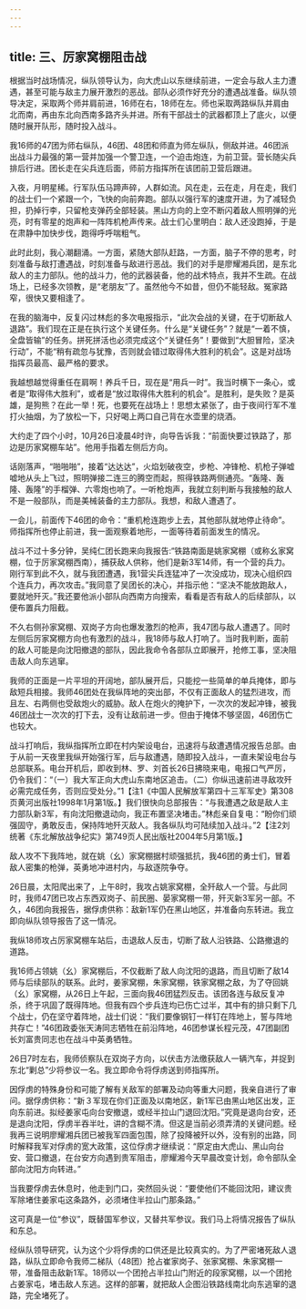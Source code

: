 ```yaml
---
---
---
```

title: 三、厉家窝棚阻击战
---




根据当时战场情况，纵队领导认为，向大虎山以东继续前进，一定会与敌人主力遭遇，甚至可能与敌主力展开激烈的恶战。部队必须作好充分的遭遇战准备。纵队领导决定，采取两个师并肩前进，16师在右，18师在左。师也采取两路纵队并肩由北而南，再由东北向西南多路齐头并进。所有干部战士的武器都顶上了底火，以便随时展开队形，随时投入战斗。

我16师的47团为师右纵队，46团、48团和师直为师左纵队，侧敌并进。46团派出战斗力最强的第一营并加强一个警卫连，一个迫击炮连，为前卫营。营长随尖兵排后行进。团长走在尖兵连后面，师前方指挥所在该团前卫营后跟进。

入夜，月明星稀。行军队伍马蹄声碎，人群如流。风在走，云在走，月在走，我们的战士们一个紧跟一个，飞快的向前奔跑。部队以强行军的速度开进，为了减轻负担，扔掉行李，只留枪支弹药全部轻装。黑山方向的上空不断闪着敌人照明弹的光亮，时有零星的炮声和一阵阵机枪声传来。战士们心里明白：敌人还没跑掉，于是在肃静中加快步伐，跑得呼呼喘粗气。

此时此刻，我心潮翻涌。一方面，紧随大部队赶路，一方面，脑子不停的思考，时刻准备与敌打遭遇战，时刻准备与敌进行恶战。我们的对手是廖耀湘兵团，是东北敌人的主力部队。他的战斗力，他的武器装备，他的战术特点，我并不生疏。在战场上，已经多次领教，是“老朋友”了。虽然他今不如昔，但仍不能轻敌。冤家路窄，很快又要相逢了。

在我的脑海中，反复闪过林彪的多次电报指示，“此次会战的关键，在于切断敌人退路”。我们现在正是在执行这个关键任务。什么是“关键任务”？就是“一着不慎，全盘皆输”的任务。拼死拼活也必须完成这个“关键任务”！要做到“大胆冒险，坚决行动”，不能“稍有疏忽与犹豫，否则就会错过取得伟大胜利的机会”。这是对战场指挥员最高、最严格的要求。

我越想越觉得重任在肩啊！养兵千日，现在是“用兵一时”。我当时横下一条心，或者是“取得伟大胜利”，或者是“放过取得伟大胜利的机会”。是胜利，是失败？是英雄，是狗熊？在此一举！死，也要死在战场上！思想太紧张了，由于夜间行军不准打火抽烟，为了放松一下，只好喝上两口自己背在水壶里的烧酒。

大约走了四个小时，10月26日凌晨4时许，向导告诉我：“前面快要过铁路了，那边是历家窝棚车站”。他用手指着左侧后方向。

话刚落声，“啪啪啪”，接着“达达达”，火焰划破夜空，步枪、冲锋枪、机枪子弹嘘嘘地从头上飞过，照明弹接二连三的腾空而起，照得铁路两侧通亮。“轰隆、轰隆、轰隆”的手榴弹、六零炮也响了。一听枪炮声，我就立刻判断与我接触的敌人不是一般部队，而是美械装备的主力部队。我想，和敌人遭遇了。

一会儿，前面传下46团的命令：“重机枪连跑步上去，其他部队就地停止待命”。师指挥所也停止前进，我一面观察着地形，一面等待着前面发生的情况。

战斗不过十多分钟，吴纯仁团长跑来向我报告:“铁路南面是姚家窝棚（或称幺家窝棚，位于厉家窝棚西南），捕获敌人供称，他们是新3军14师，有一个营的兵力。刚行军到此不久，就与我团遭遇，我1营尖兵连猛冲了一次没成功，现决心组织四个连兵力，再次攻击。”我同意了吴团长的决心，并指示他：“坚决不能放跑敌人，要就地歼灭。”我还要他派小部队向西南方向搜索，看看是否有敌人的后续部队，以便布置兵力阻截。

不久右侧孙家窝棚、双岗子方向也爆发激烈的枪声，我47团与敌人遭遇了。同时左侧后厉家窝棚方向也有激烈的战斗，我18师与敌人打响了。当时我判断，面前的敌人可能是向沈阳撤退的部队，因此我命令各部队立即展开，抢修工事，坚决阻击敌人向东逃窜。

我师的正面是一片平坦的开阔地，部队展开后，只能挖一些简单的单兵掩体，即与敌短兵相接。我师46团处在我纵阵地的突出部，不仅有正面敌人的猛烈进攻，而且左、右两侧也受敌炮火的威胁。敌人在炮火的掩护下，一次次的发起冲锋，被我46团战士一次次的打下去，没有让敌前进一步。但由于掩体不够坚固，46团伤亡也较大。

战斗打响后，我纵指挥所立即在村内架设电台，迅速将与敌遭遇情况报告总部。由于从前一天夜里我纵开始强行军，后与敌遭遇，随即投入战斗，一直未架设电台与总部联系。电台开机后，即收到林、罗、刘首长26日拂晓来电，电报口气严厉，仍令我们：“（一）我大军正向大虎山东南地区追击。（二）你纵迅速前进寻敌攻歼必需完成任务，否则应受处分。”1【注1《中国人民解放军第四十三军军史》第308页黄河出版社1998年1月第1版。】我们很快向总部报告：“与我遭遇之敌是敌人主力部队新3军，有向沈阳撤退动向，我正布置坚决堵击。”林彪亲自复电：“盼你们顽强固守，勇敢反击，保持阵地歼灭敌人。我各纵队均可陆续加入战斗。”2【注2刘统著《东北解放战争纪实》第749页人民出版社2004年5月第1版。】

敌人攻不下我阵地，就在姚（幺）家窝棚据村顽强抵抗，我46团的勇士们，冒着敌人密集的枪弹，英勇地冲进村内，与敌逐院争夺。

26日晨，太阳爬出来了，上午8时，我攻占姚家窝棚，全歼敌人一个营。与此同时，我师47团已攻占东西双岗子、前民圈、晏家窝棚一带，歼灭新3军另一部。不久，46团向我报告，据俘虏供称：敌新1军仍在黑山地区，并准备向东转进。我立即向纵队领导报告了这一情况。

我纵18师攻占厉家窝棚车站后，击退敌人反击，切断了敌人沿铁路、公路撤退的道路。

我16师占领姚（幺）家窝棚后，不仅截断了敌人向沈阳的退路，而且切断了敌14师与后续部队的联系。此时，姜家窝棚，朱家窝棚，铁家窝棚之敌，为了夺回姚（幺）家窝棚，从26日上午起，三面向我46团猛烈反击。该团各连与敌反复冲杀，终于巩固了既得阵地。但我有四个步兵连均已伤亡过半，其中有的排只剩下几个战士，仍在坚守着阵地，战士们说：“我们要像钢钉一样钉在阵地上，誓与阵地共存亡！”46团政委张天涛同志牺牲在前沿阵地，46团参谋长程元茂，47团副团长刘富贵同志也在战斗中英勇牺牲。

26日7时左右，我师侦察队在双岗子方向，以伏击方法缴获敌人一辆汽车，并捉到东北“剿总”少将参议一名。我立即命令将俘虏送到师指挥所。

因俘虏的特殊身份和可能了解有关敌军的部署及动向等重大问题，我亲自进行了审问。据俘虏供称：“新３军现在你们正面及以南地区，新1军已由黑山地区出发，正向东前进。拟经姜家屯向台安撤退，或经半拉山门退回沈阳。”究竟是退向台安，还是退向沈阳，俘虏半吞半吐，讲的含糊不清。但这是当前必须弄清的关键问题。经我再三说明廖耀湘兵团已被我军四面包围，除了投降被歼以外，没有别的出路，同时解释我军对俘虏的宽大政策，这位俘虏才继续说：“原定由大虎山、黑山向台安、营口撤退，在台安方向遇到贵军阻击，廖耀湘今天早晨改变计划，命令部队全部向沈阳方向转进。”

当我要俘虏去休息时，他走到门口，突然回头说：“要使他们不能回沈阳，建议贵军除堵住姜家屯这条路外，必须堵住半拉山门那条路。”

这可真是一位“参议”，既替国军参议，又替共军参议。我们马上将情况报告了纵队和东总。

经纵队领导研究，认为这个少将俘虏的口供还是比较真实的。为了严密堵死敌人退路，纵队立即命令我师二梯队（48团）抢占崔家岗子、张家窝棚、朱家窝棚一带，准备阻击敌新1军。18师以一个团抢占半拉山门附近的段家窝棚，以一个团抢占姜家屯，堵击敌人东逃。这样的部署，就把敌人企图沿铁路线南北向东逃窜的退路，完全堵死了。